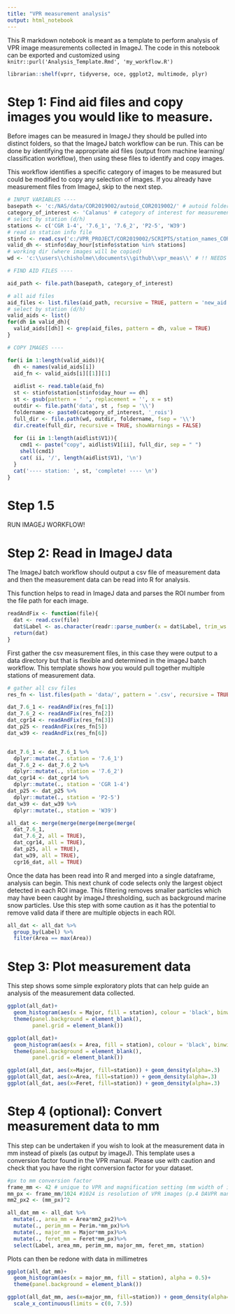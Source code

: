 ```yaml
---
title: "VPR measurement analysis"
output: html_notebook
---
```


This R markdown notebook is meant as a template to perform analysis of VPR image measurements collected in ImageJ. 
The code in this notebook can be exported and customized using `knitr::purl('Analysis_Template.Rmd', 'my_workflow.R')`


```r
librarian::shelf(vprr, tidyverse, oce, ggplot2, multimode, plyr)
```


# Step 1: Find aid files and copy images you would like to measure.

Before images can be measured in ImageJ they should be pulled into distinct folders, so that the ImageJ batch workflow can be run. 
This can be done by identifying the appropriate aid files (output from machine learning/ classification workflow), then using these files to identify and copy images. 

This workflow identifies a specific category of images to be measured but could be modified to copy any selection of images. If you already have measurement files from ImageJ, skip to the next step.

```r

# INPUT VARIABLES ----
basepath <- 'c:/NAS/data/COR2019002/autoid_COR2019002/' # autoid folder
category_of_interest <- 'Calanus' # category of interest for measurement
# select by station (d/h)
stations <- c('CGR 1-4', '7.6_1', '7.6_2', 'P2-5', 'W39')
# read in station info file
stinfo <- read.csv('c:/VPR_PROJECT/COR2019002/SCRIPTS/station_names_COR2019002.csv')
valid_dh <- stinfo$day_hour[stinfo$station %in% stations]
# working dir (where images will be copied)
wd <- 'c:\\users\\chisholme\\documents\\github\\vpr_meas\\' # !! NEEDS THIS FILE SEP '\\' TO WORK IN CMD LINE !!

# FIND AID FILES ----

aid_path <- file.path(basepath, category_of_interest)

# all aid files
aid_files <- list.files(aid_path, recursive = TRUE, pattern = 'new_aid', full.names = TRUE)
# select by station (d/h)
valid_aids <- list()
for(dh in valid_dh){
  valid_aids[[dh]] <- grep(aid_files, pattern = dh, value = TRUE)
}

# COPY IMAGES ----

for(i in 1:length(valid_aids)){
  dh <- names(valid_aids[i])
  aid_fn <- valid_aids[i][[1]][1]
  
  aidlist <- read.table(aid_fn)
  st <- stinfo$station[stinfo$day_hour == dh]
  st <- gsub(pattern = ' ', replacement = '', x = st)
  outdir <- file.path('data', st , fsep = '\\')
  foldername <- paste0(category_of_interest, '_rois')
  full_dir <- file.path(wd, outdir, foldername, fsep = '\\')
  dir.create(full_dir, recursive = TRUE, showWarnings = FALSE)
  
  for (ii in 1:length(aidlist$V1)){
    cmd1 <- paste("copy", aidlist$V1[ii], full_dir, sep = " ")
    shell(cmd1)
    cat( ii, '/', length(aidlist$V1), '\n')
  }
  cat('---- station: ', st, 'complete! ---- \n')
}

```

# Step 1.5
RUN IMAGEJ WORKFLOW!

# Step 2: Read in ImageJ data
The ImageJ batch workflow should output a csv file of measurement data and then the measurement data can be read into R for analysis.

This function helps to read in ImageJ data and parses the ROI number from the file path for each image.

```r
readAndFix <- function(file){
  dat <- read.csv(file)
  dat$Label <- as.character(readr::parse_number(x = dat$Label, trim_ws = TRUE, locale = locale(grouping_mark = '.')))
  return(dat)
}
```

First gather the csv measurement files, in this case they were output to a data directory but that is flexible and determined in the imageJ batch workflow. This template shows how you would pull together multiple stations of measurement data. 

```r
# gather all csv files
res_fn <- list.files(path = 'data/', pattern = '.csv', recursive = TRUE, full.names = TRUE)

dat_7.6_1 <- readAndFix(res_fn[1])
dat_7.6_2 <- readAndFix(res_fn[2])
dat_cgr14 <- readAndFix(res_fn[3])
dat_p25 <- readAndFix(res_fn[5])
dat_w39 <- readAndFix(res_fn[6])


dat_7.6_1 <- dat_7.6_1 %>%
  dplyr::mutate(., station = '7.6_1')
dat_7.6_2 <- dat_7.6_2 %>%
  dplyr::mutate(., station = '7.6_2')
dat_cgr14 <- dat_cgr14 %>%
  dplyr::mutate(., station = 'CGR 1-4')
dat_p25 <- dat_p25 %>%
  dplyr::mutate(., station = 'P2-5')
dat_w39 <- dat_w39 %>%
  dplyr::mutate(., station = 'W39')

all_dat <- merge(merge(merge(merge(merge(
  dat_7.6_1,
  dat_7.6_2, all = TRUE),
  dat_cgr14, all = TRUE),
  dat_p25, all = TRUE),
  dat_w39, all = TRUE),
  cgr16_dat, all = TRUE)
```

Once the data has been read into R and merged into a single dataframe, analysis can begin. 
This next chunk of code selects only the largest object detected in each ROI image. This filtering removes smaller particles which may have been caught by imageJ thresholding, such as background marine snow particles. Use this step with some caution as it has the potential to remove valid data if there are multiple objects in each ROI.

```r
all_dat <- all_dat %>%
  group_by(Label) %>%
  filter(Area == max(Area)) 
```


# Step 3: Plot measurement data

This step shows some simple exploratory plots that can help guide an analysis of the measurement data collected.

```r
ggplot(all_dat)+
  geom_histogram(aes(x = Major, fill = station), colour = 'black', binwidth = 1)+
  theme(panel.background = element_blank(),
        panel.grid = element_blank())

ggplot(all_dat)+
  geom_histogram(aes(x = Area, fill = station), colour = 'black', binwidth = 50, alpha = 0.5)+
  theme(panel.background = element_blank(),
        panel.grid = element_blank())
```



```r
ggplot(all_dat, aes(x=Major, fill=station)) + geom_density(alpha=.3)
ggplot(all_dat, aes(x=Area, fill=station)) + geom_density(alpha=.3)
ggplot(all_dat, aes(x=Feret, fill=station)) + geom_density(alpha=.3)

```


# Step 4 (optional): Convert measurement data to mm

This step can be undertaken if you wish to look at the measurement data in mm instead of pixels (as output by imageJ). This template uses a conversion factor found in the VPR manual. Please use with caution and check that you have the right conversion factor for your dataset.

```r
#px to mm conversion factor
frame_mm <- 42 # unique to VPR and magnification setting (mm width of image frame)
mm_px <- frame_mm/1024 #1024 is resolution of VPR images (p.4 DAVPR manual)
mm2_px2 <- (mm_px)^2

all_dat_mm <- all_dat %>%
  mutate(., area_mm = Area*mm2_px2)%>%
  mutate(., perim_mm = Perim.*mm_px)%>%
  mutate(., major_mm = Major*mm_px)%>%
  mutate(., feret_mm = Feret*mm_px)%>%
  select(Label, area_mm, perim_mm, major_mm, feret_mm, station)
```

Plots can then be redone with data in millimetres

```r
ggplot(all_dat_mm)+
  geom_histogram(aes(x = major_mm, fill = station), alpha = 0.5)+
  theme(panel.background = element_blank())

ggplot(all_dat_mm, aes(x=major_mm, fill=station)) + geom_density(alpha=.3)+
  scale_x_continuous(limits = c(0, 7.5))
```

